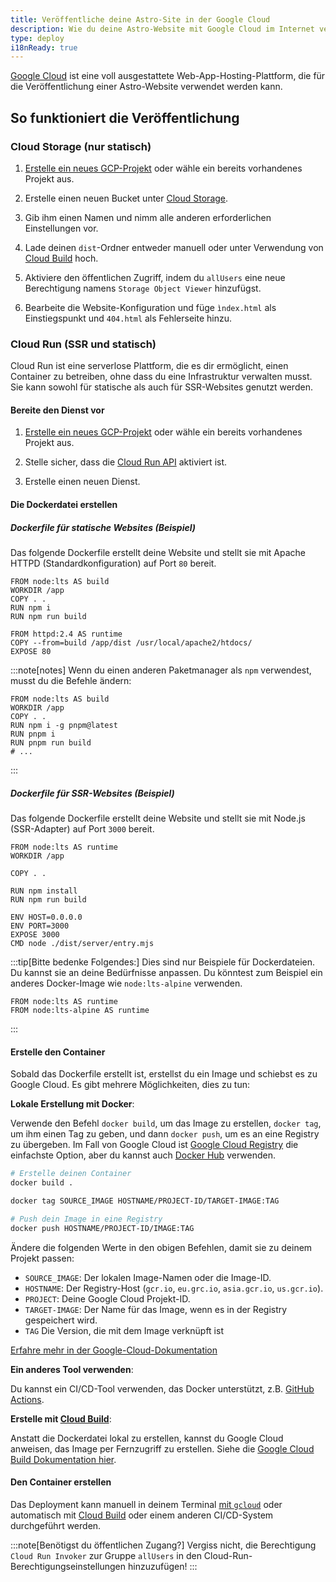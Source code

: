 ```yaml
---
title: Veröffentliche deine Astro-Site in der Google Cloud
description: Wie du deine Astro-Website mit Google Cloud im Internet veröffentlichst.
type: deploy
i18nReady: true
---
```


[Google Cloud](https://cloud.google.com/) ist eine voll ausgestattete Web-App-Hosting-Plattform, die für die Veröffentlichung einer Astro-Website verwendet werden kann.

## So funktioniert die Veröffentlichung

### Cloud Storage (nur statisch)

1. [Erstelle ein neues GCP-Projekt](<https://console.cloud.google.com/projectcreate>) oder wähle ein bereits vorhandenes Projekt aus.

2. Erstelle einen neuen Bucket unter [Cloud Storage](https://cloud.google.com/storage).

3. Gib ihm einen Namen und nimm alle anderen erforderlichen Einstellungen vor.

4. Lade deinen `dist`-Ordner entweder manuell oder unter Verwendung von [Cloud Build](https://cloud.google.com/build) hoch.

5. Aktiviere den öffentlichen Zugriff, indem du `allUsers` eine neue Berechtigung namens `Storage Object Viewer` hinzufügst.

6. Bearbeite die Website-Konfiguration und füge `ìndex.html` als Einstiegspunkt und `404.html` als Fehlerseite hinzu.

### Cloud Run (SSR und statisch)

Cloud Run ist eine serverlose Plattform, die es dir ermöglicht, einen Container zu betreiben, ohne dass du eine Infrastruktur verwalten musst. Sie kann sowohl für statische als auch für SSR-Websites genutzt werden.

#### Bereite den Dienst vor

1. [Erstelle ein neues GCP-Projekt](<https://console.cloud.google.com/projectcreate>) oder wähle ein bereits vorhandenes Projekt aus.

2. Stelle sicher, dass die [Cloud Run API](<https://console.cloud.google.com/apis/library/run.googleapis.com>) aktiviert ist.

3. Erstelle einen neuen Dienst.

#### Die Dockerdatei erstellen

##### Dockerfile für statische Websites (Beispiel)

Das folgende Dockerfile erstellt deine Website und stellt sie mit Apache HTTPD (Standardkonfiguration) auf Port `80` bereit.

```docker title="Dockerfile"
FROM node:lts AS build
WORKDIR /app
COPY . .
RUN npm i
RUN npm run build

FROM httpd:2.4 AS runtime
COPY --from=build /app/dist /usr/local/apache2/htdocs/
EXPOSE 80
```

:::note[notes]
Wenn du einen anderen Paketmanager als `npm` verwendest, musst du die Befehle ändern:

```docker title="Dockerfile" add={4} "pnpm"
FROM node:lts AS build
WORKDIR /app
COPY . .
RUN npm i -g pnpm@latest
RUN pnpm i
RUN pnpm run build
# ...
```
:::

##### Dockerfile für SSR-Websites (Beispiel)

Das folgende Dockerfile erstellt deine Website und stellt sie mit Node.js (SSR-Adapter) auf Port `3000` bereit.

```docker title="Dockerfile"
FROM node:lts AS runtime
WORKDIR /app

COPY . .

RUN npm install
RUN npm run build

ENV HOST=0.0.0.0
ENV PORT=3000
EXPOSE 3000
CMD node ./dist/server/entry.mjs
```

:::tip[Bitte bedenke Folgendes:]
Dies sind nur Beispiele für Dockerdateien. Du kannst sie an deine Bedürfnisse anpassen. Du könntest zum Beispiel ein anderes Docker-Image wie `node:lts-alpine` verwenden.

```docker title="Dockerfile" del={1} add={2}
FROM node:lts AS runtime
FROM node:lts-alpine AS runtime
```
:::

#### Erstelle den Container

Sobald das Dockerfile erstellt ist, erstellst du ein Image und schiebst es zu Google Cloud. Es gibt mehrere Möglichkeiten, dies zu tun:

**Lokale Erstellung mit Docker**:

Verwende den Befehl `docker build`, um das Image zu erstellen, `docker tag`, um ihm einen Tag zu geben, und dann `docker push`, um es an eine Registry zu übergeben. Im Fall von Google Cloud ist [Google Cloud Registry](https://cloud.google.com/container-registry/docs/pushing-and-pulling#add-registry) die einfachste Option, aber du kannst auch [Docker Hub](<https://hub.docker.com/>) verwenden.

```bash
# Erstelle deinen Container
docker build .

docker tag SOURCE_IMAGE HOSTNAME/PROJECT-ID/TARGET-IMAGE:TAG

# Push dein Image in eine Registry
docker push HOSTNAME/PROJECT-ID/IMAGE:TAG
```

Ändere die folgenden Werte in den obigen Befehlen, damit sie zu deinem Projekt passen:

- `SOURCE_IMAGE`: Der lokalen Image-Namen oder die Image-ID.
- `HOSTNAME`: Der Registry-Host (`gcr.io`, `eu.grc.io`, `asia.gcr.io`, `us.gcr.io`).
- `PROJECT`: Deine Google Cloud Projekt-ID.
- `TARGET-IMAGE`: Der Name für das Image, wenn es in der Registry gespeichert wird.
- `TAG` Die Version, die mit dem Image verknüpft ist


[Erfahre mehr in der Google-Cloud-Dokumentation](https://cloud.google.com/container-registry/docs/pushing-and-pulling)

**Ein anderes Tool verwenden**:

Du kannst ein CI/CD-Tool verwenden, das Docker unterstützt, z.B. [GitHub Actions](https://github.com/marketplace/actions/push-to-gcr-github-action).

**Erstelle mit [Cloud Build](https://cloud.google.com/build)**:

Anstatt die Dockerdatei lokal zu erstellen, kannst du Google Cloud anweisen, das Image per Fernzugriff zu erstellen. Siehe die [Google Cloud Build Dokumentation hier](<https://cloud.google.com/build/docs/build-push-docker-image>).

#### Den Container erstellen

Das Deployment kann manuell in deinem Terminal [mit `gcloud`](<https://cloud.google.com/run/docs/deploying#service>) oder automatisch mit [Cloud Build](https://cloud.google.com/build) oder einem anderen CI/CD-System durchgeführt werden.

:::note[Benötigst du öffentlichen Zugang?]
Vergiss nicht, die Berechtigung `Cloud Run Invoker` zur Gruppe `allUsers` in den Cloud-Run-Berechtigungseinstellungen hinzuzufügen!
:::
